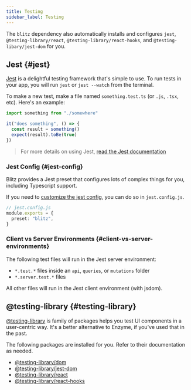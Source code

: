 ```yaml
---
title: Testing
sidebar_label: Testing
---
```


The `blitz` dependency also automatically installs and configures `jest`, `@testing-library/react`, `@testing-library/react-hooks`, and `@testing-libary/jest-dom` for you.

## Jest {#jest}

[Jest](https://jestjs.io/) is a delightful testing framework that's simple to use. To run tests in your app, you will run `jest` or `jest --watch` from the terminal.

To make a new test, make a file named `something.test.ts` (or `.js`, `.tsx`, etc). Here's an example:

```ts
import something from "./somewhere"

it("does something", () => {
  const result = something()
  expect(result).toBe(true)
})
```

> For more details on using Jest, [read the Jest documentation](https://jestjs.io/docs/en/using-matchers)

### Jest Config {#jest-config}

Blitz provides a Jest preset that configures lots of complex things for you, including Typescript support.

If you need to [customize the jest config](https://jestjs.io/docs/en/configuration), you can do so in `jest.config.js`.

```ts
// jest.config.js
module.exports = {
  preset: "blitz",
}
```

### Client vs Server Environments {#client-vs-server-environments}

The following test files will run in the Jest server environment:

- `*.test.*` files inside an `api`, `queries`, or `mutations` folder
- `*.server.test.*` files

All other files will run in the Jest client environment (with jsdom).

## @testing-library {#testing-library}

[@testing-library](https://testing-library.com/docs/) is family of packages helps you test UI components in a user-centric way. It's a better alternative to Enzyme, if you've used that in the past.

The following packages are installed for you. Refer to their documentation as needed.

- [@testing-library/dom](https://testing-library.com/docs/dom-testing-library/intro)
- [@testing-library/jest-dom](https://testing-library.com/docs/ecosystem-jest-dom)
- [@testing-library/react](https://testing-library.com/docs/react-testing-library/intro)
- [@testing-library/react-hooks](https://react-hooks-testing-library.com/)
